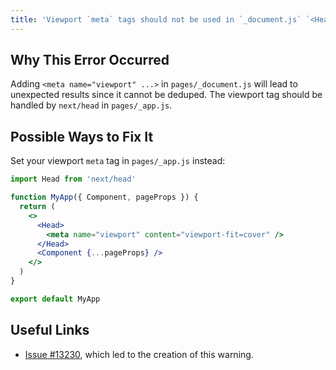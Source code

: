 ```yaml
---
title: 'Viewport `meta` tags should not be used in `_document.js` `<Head>`'
---
```


## Why This Error Occurred

Adding `<meta name="viewport" ...>` in `pages/_document.js` will lead to unexpected results since it cannot be deduped.
The viewport tag should be handled by `next/head` in `pages/_app.js`.

## Possible Ways to Fix It

Set your viewport `meta` tag in `pages/_app.js` instead:

```jsx filename="pages/_app.js"
import Head from 'next/head'

function MyApp({ Component, pageProps }) {
  return (
    <>
      <Head>
        <meta name="viewport" content="viewport-fit=cover" />
      </Head>
      <Component {...pageProps} />
    </>
  )
}

export default MyApp
```

## Useful Links

- [Issue #13230](https://github.com/vercel/next.js/issues/13230), which led to the creation of this warning.
